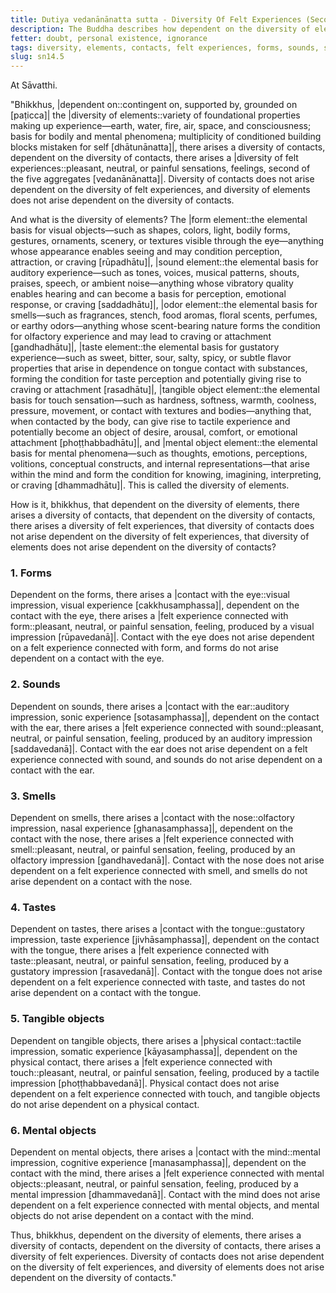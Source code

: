 ```yaml
---
title: Dutiya vedanānānatta sutta - Diversity Of Felt Experiences (Second)
description: The Buddha describes how dependent on the diversity of elements, there arises a diversity of contacts, and dependent on the diversity of contacts, there arises a diversity of felt experiences. However, diversity of contacts does not arise dependent on the diversity of felt experiences, and diversity of elements does not arise dependent on the diversity of contacts.
fetter: doubt, personal existence, ignorance
tags: diversity, elements, contacts, felt experiences, forms, sounds, smells, tastes, tangible objects, mental objects, form element, sound element, odor element, taste element, touch element, six sense bases, sn, sn12-21, sn14
slug: sn14.5
---
```


At Sāvatthi.

"Bhikkhus, |dependent on::contingent on, supported by, grounded on [paṭicca]| the |diversity of elements::variety of foundational properties making up experience—earth, water, fire, air, space, and consciousness; basis for bodily and mental phenomena; multiplicity of conditioned building blocks mistaken for self [dhātunānatta]|, there arises a diversity of contacts,
dependent on the diversity of contacts, there arises a |diversity of felt experiences::pleasant, neutral, or painful sensations, feelings, second of the five aggregates [vedanānānatta]|.
Diversity of contacts does not arise dependent on the diversity of felt experiences,
and diversity of elements does not arise dependent on the diversity of contacts.

And what is the diversity of elements? The |form element::the elemental basis for visual objects—such as shapes, colors, light, bodily forms, gestures, ornaments, scenery, or textures visible through the eye—anything whose appearance enables seeing and may condition perception, attraction, or craving [rūpadhātu]|, |sound element::the elemental basis for auditory experience—such as tones, voices, musical patterns, shouts, praises, speech, or ambient noise—anything whose vibratory quality enables hearing and can become a basis for perception, emotional response, or craving [saddadhātu]|, |odor element::the elemental basis for smells—such as fragrances, stench, food aromas, floral scents, perfumes, or earthy odors—anything whose scent-bearing nature forms the condition for olfactory experience and may lead to craving or attachment [gandhadhātu]|, |taste element::the elemental basis for gustatory experience—such as sweet, bitter, sour, salty, spicy, or subtle flavor properties that arise in dependence on tongue contact with substances, forming the condition for taste perception and potentially giving rise to craving or attachment [rasadhātu]|, |tangible object element::the elemental basis for touch sensation—such as hardness, softness, warmth, coolness, pressure, movement, or contact with textures and bodies—anything that, when contacted by the body, can give rise to tactile experience and potentially become an object of desire, arousal, comfort, or emotional attachment [phoṭṭhabbadhātu]|, and |mental object element::the elemental basis for mental phenomena—such as thoughts, emotions, perceptions, volitions, conceptual constructs, and internal representations—that arise within the mind and form the condition for knowing, imagining, interpreting, or craving [dhammadhātu]|. This is called the diversity of elements.

How is it, bhikkhus, that dependent on the diversity of elements, there arises a diversity of contacts,
that dependent on the diversity of contacts, there arises a diversity of felt experiences,
that diversity of contacts does not arise dependent on the diversity of felt experiences,
that diversity of elements does not arise dependent on the diversity of contacts?

### 1. Forms

Dependent on the forms, there arises a |contact with the eye::visual impression, visual experience [cakkhusamphassa]|,
dependent on the contact with the eye, there arises a |felt experience connected with form::pleasant, neutral, or painful sensation, feeling, produced by a visual impression [rūpavedanā]|.
Contact with the eye does not arise dependent on a felt experience connected with form,
and forms do not arise dependent on a contact with the eye.

### 2. Sounds

Dependent on sounds, there arises a |contact with the ear::auditory impression, sonic experience [sotasamphassa]|,
dependent on the contact with the ear, there arises a |felt experience connected with sound::pleasant, neutral, or painful sensation, feeling, produced by an auditory impression [saddavedanā]|.
Contact with the ear does not arise dependent on a felt experience connected with sound,
and sounds do not arise dependent on a contact with the ear.

### 3. Smells

Dependent on smells, there arises a |contact with the nose::olfactory impression, nasal experience [ghanasamphassa]|,
dependent on the contact with the nose, there arises a |felt experience connected with smell::pleasant, neutral, or painful sensation, feeling, produced by an olfactory impression [gandhavedanā]|.
Contact with the nose does not arise dependent on a felt experience connected with smell,
and smells do not arise dependent on a contact with the nose.

### 4. Tastes

Dependent on tastes, there arises a |contact with the tongue::gustatory impression, taste experience [jivhāsamphassa]|,
dependent on the contact with the tongue, there arises a |felt experience connected with taste::pleasant, neutral, or painful sensation, feeling, produced by a gustatory impression [rasavedanā]|.
Contact with the tongue does not arise dependent on a felt experience connected with taste,
and tastes do not arise dependent on a contact with the tongue.

### 5. Tangible objects

Dependent on tangible objects, there arises a |physical contact::tactile impression, somatic experience [kāyasamphassa]|,
dependent on the physical contact, there arises a |felt experience connected with touch::pleasant, neutral, or painful sensation, feeling, produced by a tactile impression [phoṭṭhabbavedanā]|.
Physical contact does not arise dependent on a felt experience connected with touch,
and tangible objects do not arise dependent on a physical contact.

### 6. Mental objects

Dependent on mental objects, there arises a |contact with the mind::mental impression, cognitive experience [manasamphassa]|,
dependent on the contact with the mind, there arises a |felt experience connected with mental objects::pleasant, neutral, or painful sensation, feeling, produced by a mental impression [dhammavedanā]|.
Contact with the mind does not arise dependent on a felt experience connected with mental objects,
and mental objects do not arise dependent on a contact with the mind.

Thus, bhikkhus, dependent on the diversity of elements, there arises a diversity of contacts, dependent on the diversity of contacts, there arises a diversity of felt experiences. Diversity of contacts does not arise dependent on the diversity of felt experiences, and diversity of elements does not arise dependent on the diversity of contacts."